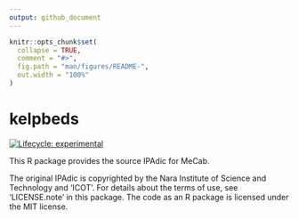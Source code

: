 ```yaml
---
output: github_document
---
```


<!-- README.md is generated from README.Rmd. Please edit that file -->

```r
knitr::opts_chunk$set(
  collapse = TRUE,
  comment = "#>",
  fig.path = "man/figures/README-",
  out.width = "100%"
)
```

# kelpbeds

<!-- badges: start -->
[![Lifecycle: experimental](https://img.shields.io/badge/lifecycle-experimental-orange.svg)](https://lifecycle.r-lib.org/articles/stages.html#experimental)
<!-- badges: end -->

This R package provides the source IPAdic for MeCab.

The original IPAdic is copyrighted by the Nara Institute of Science and Technology and 'ICOT'. For details about the terms of use, see 'LICENSE.note' in this package.
The code as an R package is licensed under the MIT license.
